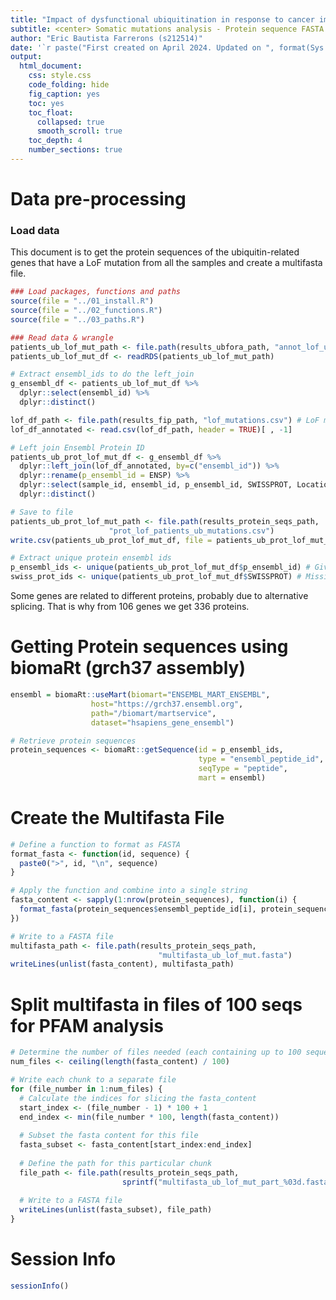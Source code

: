 ```yaml
---
title: "Impact of dysfunctional ubiquitination in response to cancer immunotherapy"
subtitle: <center> Somatic mutations analysis - Protein sequence FASTA file generation </center>
author: "Eric Bautista Farrerons (s212514)"
date: '`r paste("First created on April 2024. Updated on ", format(Sys.Date(), "%d %B %Y"))`'
output:
  html_document:
    css: style.css
    code_folding: hide
    fig_caption: yes
    toc: yes
    toc_float:
      collapsed: true
      smooth_scroll: true
    toc_depth: 4
    number_sections: true
---
```


# Data pre-processing
### Load data

This document is to get the protein sequences of the ubiquitin-related genes that have a LoF mutation from all the samples and create a multifasta file.

```r
### Load packages, functions and paths
source(file = "../01_install.R")
source(file = "../02_functions.R")
source(file = "../03_paths.R")

### Read data & wrangle
patients_ub_lof_mut_path <- file.path(results_ubfora_path, "annot_lof_ub.rds") # LoF patients mutations df
patients_ub_lof_mut_df <- readRDS(patients_ub_lof_mut_path)

# Extract ensembl_ids to do the left_join
g_ensembl_df <- patients_ub_lof_mut_df %>% 
  dplyr::select(ensembl_id) %>% 
  dplyr::distinct()

lof_df_path <- file.path(results_fip_path, "lof_mutations.csv") # LoF mutations df
lof_df_annotated <- read.csv(lof_df_path, header = TRUE)[ , -1]

# Left join Ensembl Protein ID
patients_ub_prot_lof_mut_df <- g_ensembl_df %>% 
  dplyr::left_join(lof_df_annotated, by=c("ensembl_id")) %>% 
  dplyr::rename(p_ensembl_id = ENSP) %>% 
  dplyr::select(sample_id, ensembl_id, p_ensembl_id, SWISSPROT, Location, Allele, Liberal_consequence) %>% 
  dplyr::distinct()

# Save to file
patients_ub_prot_lof_mut_path <- file.path(results_protein_seqs_path, 
                      "prot_lof_patients_ub_mutations.csv")
write.csv(patients_ub_prot_lof_mut_df, file = patients_ub_prot_lof_mut_path, row.names = TRUE)

# Extract unique protein ensembl ids
p_ensembl_ids <- unique(patients_ub_prot_lof_mut_df$p_ensembl_id) # Gives 336 protein_ids for 106 genes
swiss_prot_ids <- unique(patients_ub_prot_lof_mut_df$SWISSPROT) # Missing a few (98 swissprot_ids vs 106 genes)
```

Some genes are related to different proteins, probably due to alternative splicing. That is why from 106 genes we get 336 proteins.

# Getting Protein sequences using biomaRt (grch37 assembly)

```r
ensembl = biomaRt::useMart(biomart="ENSEMBL_MART_ENSEMBL",
                  host="https://grch37.ensembl.org",
                  path="/biomart/martservice",
                  dataset="hsapiens_gene_ensembl")

# Retrieve protein sequences
protein_sequences <- biomaRt::getSequence(id = p_ensembl_ids, 
                                          type = "ensembl_peptide_id", 
                                          seqType = "peptide", 
                                          mart = ensembl)
```

# Create the Multifasta File

```r
# Define a function to format as FASTA
format_fasta <- function(id, sequence) {
  paste0(">", id, "\n", sequence)
}

# Apply the function and combine into a single string
fasta_content <- sapply(1:nrow(protein_sequences), function(i) {
  format_fasta(protein_sequences$ensembl_peptide_id[i], protein_sequences$peptide[i])
})

# Write to a FASTA file
multifasta_path <- file.path(results_protein_seqs_path, 
                                 "multifasta_ub_lof_mut.fasta")
writeLines(unlist(fasta_content), multifasta_path)
```

# Split multifasta in files of 100 seqs for PFAM analysis

```r
# Determine the number of files needed (each containing up to 100 sequences)
num_files <- ceiling(length(fasta_content) / 100)

# Write each chunk to a separate file
for (file_number in 1:num_files) {
  # Calculate the indices for slicing the fasta_content
  start_index <- (file_number - 1) * 100 + 1
  end_index <- min(file_number * 100, length(fasta_content))
  
  # Subset the fasta content for this file
  fasta_subset <- fasta_content[start_index:end_index]
  
  # Define the path for this particular chunk
  file_path <- file.path(results_protein_seqs_path, 
                         sprintf("multifasta_ub_lof_mut_part_%03d.fasta", file_number))
  
  # Write to a FASTA file
  writeLines(unlist(fasta_subset), file_path)
}
```

# Session Info

```r
sessionInfo()
```
